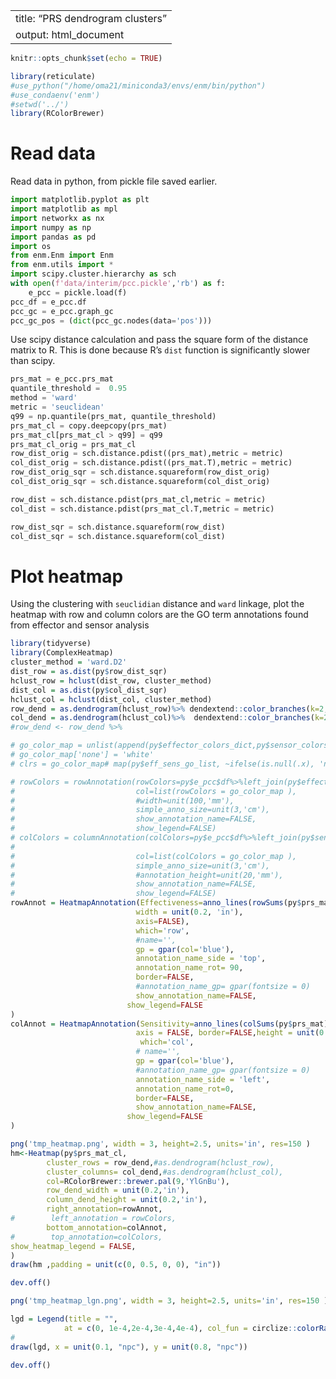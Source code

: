 
---
title: "PRS dendrogram clusters"
output: html_document
---

```r
knitr::opts_chunk$set(echo = TRUE)
```

```r
library(reticulate)
#use_python("/home/oma21/miniconda3/envs/enm/bin/python")
#use_condaenv('enm')
#setwd('../')
library(RColorBrewer)
```

# Read data
Read data in python, from pickle file saved earlier.
```python
import matplotlib.pyplot as plt
import matplotlib as mpl
import networkx as nx
import numpy as np
import pandas as pd
import os
from enm.Enm import Enm
from enm.utils import *
import scipy.cluster.hierarchy as sch
with open(f'data/interim/pcc.pickle','rb') as f:
    e_pcc = pickle.load(f)
pcc_df = e_pcc.df
pcc_gc = e_pcc.graph_gc
pcc_gc_pos = (dict(pcc_gc.nodes(data='pos')))


```

Use scipy distance calculation and pass the square form of the distance matrix to R.
This is done because R's `dist` function is significantly slower than scipy.

```python
prs_mat = e_pcc.prs_mat
quantile_threshold =  0.95
method = 'ward'
metric = 'seuclidean'
q99 = np.quantile(prs_mat, quantile_threshold)
prs_mat_cl = copy.deepcopy(prs_mat)
prs_mat_cl[prs_mat_cl > q99] = q99
prs_mat_cl_orig = prs_mat_cl
row_dist_orig = sch.distance.pdist((prs_mat),metric = metric)
col_dist_orig = sch.distance.pdist((prs_mat.T),metric = metric)
row_dist_orig_sqr = sch.distance.squareform(row_dist_orig)
col_dist_orig_sqr = sch.distance.squareform(col_dist_orig)

row_dist = sch.distance.pdist(prs_mat_cl,metric = metric)
col_dist = sch.distance.pdist(prs_mat_cl.T,metric = metric)

row_dist_sqr = sch.distance.squareform(row_dist)
col_dist_sqr = sch.distance.squareform(col_dist)

```
# Plot heatmap
Using the clustering with `seuclidian` distance and `ward` linkage, plot the heatmap with row and column colors are the GO term annotations found from effector and sensor analysis

```r
library(tidyverse)
library(ComplexHeatmap)
cluster_method = 'ward.D2'
dist_row = as.dist(py$row_dist_sqr)
hclust_row = hclust(dist_row, cluster_method)
dist_col = as.dist(py$col_dist_sqr)
hclust_col = hclust(dist_col, cluster_method)
row_dend = as.dendrogram(hclust_row)%>% dendextend::color_branches(k=2, col = c('black', '#f15a24'))
col_dend = as.dendrogram(hclust_col)%>%  dendextend::color_branches(k=2, col = c('#f7931e', 'black'))
#row_dend <- row_dend %>%

# go_color_map = unlist(append(py$effector_colors_dict,py$sensor_colors_dict))
# go_color_map['none'] = 'white'
# clrs = go_color_map# map(py$eff_sens_go_list, ~ifelse(is.null(.x), 'none',.x))%>%unlist()

# rowColors = rowAnnotation(rowColors=py$e_pcc$df%>%left_join(py$effector_pcc)%>%select(go_term)%>%pull%>%map(~ifelse(is.na(.x), 'none',.x))%>%unlist(),
#                           col=list(rowColors = go_color_map ),
#                           #width=unit(100,'mm'),
#                           simple_anno_size=unit(3,'cm'),
#                           show_annotation_name=FALSE,
#                           show_legend=FALSE)
# colColors = columnAnnotation(colColors=py$e_pcc$df%>%left_join(py$sensors_pcc)%>%select(go_term)%>%pull%>%map(~ifelse(is.null(.x), 'none',
#                                                                                                                       ifelse(is.nan(.x),'none',.x)))%>%unlist(),
#                           col=list(colColors = go_color_map ),
#                           simple_anno_size=unit(3,'cm'),
#                           #annotation_height=unit(20,'mm'),
#                           show_annotation_name=FALSE,
#                           show_legend=FALSE)
rowAnnot = HeatmapAnnotation(Effectiveness=anno_lines(rowSums(py$prs_mat), border=FALSE,
                            width = unit(0.2, 'in'),
                            axis=FALSE),
                            which='row',
                            #name='', 
                            gp = gpar(col='blue'),
                            annotation_name_side = 'top',
                            annotation_name_rot= 90,
                            border=FALSE,
                            #annotation_name_gp= gpar(fontsize = 0)
                            show_annotation_name=FALSE,
                          show_legend=FALSE
)
colAnnot = HeatmapAnnotation(Sensitivity=anno_lines(colSums(py$prs_mat), 
                            axis = FALSE, border=FALSE,height = unit(0.2, 'in')), 
                             which='col', 
                            # name='',
                            gp = gpar(col='blue'),
                            #annotation_name_gp= gpar(fontsize = 0)
                            annotation_name_side = 'left',
                            annotation_name_rot=0,
                            border=FALSE,
                            show_annotation_name=FALSE,
                          show_legend=FALSE
)

png('tmp_heatmap.png', width = 3, height=2.5, units='in', res=150 )
hm<-Heatmap(py$prs_mat_cl, 
        cluster_rows = row_dend,#as.dendrogram(hclust_row),
        cluster_columns= col_dend,#as.dendrogram(hclust_col),
        col=RColorBrewer::brewer.pal(9,'YlGnBu'),
        row_dend_width = unit(0.2,'in'),
        column_dend_height = unit(0.2,'in'),
        right_annotation=rowAnnot,
#        left_annotation = rowColors,
        bottom_annotation=colAnnot,
#        top_annotation=colColors,
show_heatmap_legend = FALSE,
)
draw(hm ,padding = unit(c(0, 0.5, 0, 0), "in"))

dev.off()

png('tmp_heatmap_lgn.png', width = 3, height=2.5, units='in', res=150 )

lgd = Legend(title = "", 
            at = c(0, 1e-4,2e-4,3e-4,4e-4), col_fun = circlize::colorRamp2(c(0, 1e-4,2e-4,3e-4,4e-4), RColorBrewer::brewer.pal(5,'YlGnBu')) , labels_gp = gpar(font=6), title_position = 'leftcenter-rot', legend_width=unit(0.05, 'in'),labels_rot=45)
#
draw(lgd, x = unit(0.1, "npc"), y = unit(0.8, "npc"))

dev.off()
```

